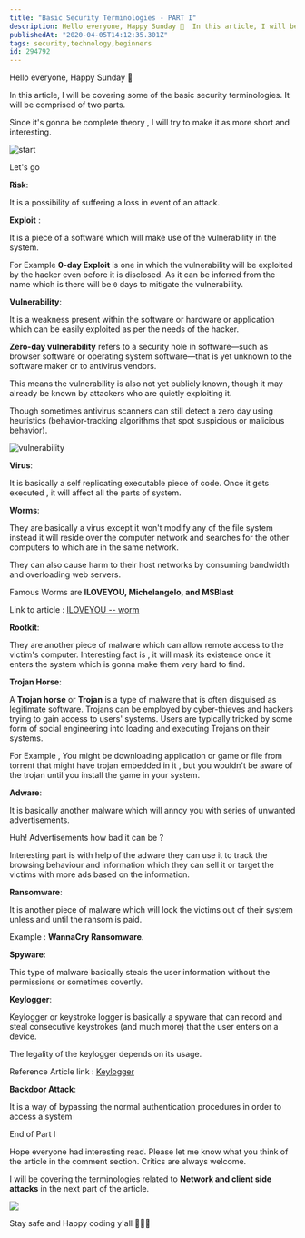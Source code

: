 ```yaml
---
title: "Basic Security Terminologies - PART I"
description: Hello everyone, Happy Sunday 🎉  In this article, I will be covering some of the basic security termin...
publishedAt: "2020-04-05T14:12:35.301Z"
tags: security,technology,beginners
id: 294792
---
```

Hello everyone, Happy Sunday 🎉

In this article, I will be covering some of the basic security terminologies. It will be comprised of two parts.  

Since it's gonna be complete theory , I will try to make it as more short and interesting. 

![start](https://media.giphy.com/media/EOpZ7XsVfTN2E/giphy.gif)


Let's go 


**Risk**: 

It is a possibility of suffering a loss in event of an attack. 


**Exploit** : 

It is a piece of a software which will make use of the vulnerability in the system. 

For Example **0-day Exploit** is one in which the vulnerability will be exploited by the hacker even before it is disclosed. As it can be inferred from the name which is there will be `0` days to mitigate the vulnerability.


**Vulnerability**: 

It is a weakness present within the software or hardware or application which can be easily exploited as per the needs of the hacker.

**Zero-day vulnerability** refers to a security hole in software—such as browser software or operating system software—that is yet unknown to the software maker or to antivirus vendors. 

This means the vulnerability is also not yet publicly known, though it may already be known by attackers who are quietly exploiting it. 

Though sometimes antivirus scanners can still detect a zero day using heuristics (behavior-tracking algorithms that spot suspicious or malicious behavior).

![vulnerability](https://media.giphy.com/media/9JtCi9e60NzyaKZiMz/giphy.gif)


**Virus**:  

It is basically a self replicating executable piece of code. Once it gets executed , it will affect all the parts of system.

 
**Worms**: 

They are basically a virus except it won't modify any of the file system instead it will reside over the computer network and searches for the other computers to which are in the same network. 

They can also cause harm to their host networks by consuming bandwidth and overloading web servers. 

Famous Worms are  **ILOVEYOU, Michelangelo, and MSBlast** 

Link to article : [ILOVEYOU -- worm](https://www.zdnet.com/article/inside-the-iloveyou-worm-5000107344/)


**Rootkit**: 

They are another piece of malware which can allow remote access to the victim's computer. Interesting fact is , it will mask its existence once it enters the system which is gonna make them very hard to find. 

**Trojan Horse**: 

A **Trojan horse** or **Trojan** is a type of malware that is often disguised as legitimate software. Trojans can be employed by cyber-thieves and hackers trying to gain access to users' systems. Users are typically tricked by some form of social engineering into loading and executing Trojans on their systems.

For Example , You might be downloading application or game or file from torrent that might have trojan embedded in it , but you wouldn't be aware of the trojan until you install the game in your system.



**Adware**: 

It is basically another malware which will annoy you with series of unwanted advertisements. 

Huh! Advertisements how bad it can be ?


Interesting part is with help of the adware they can use it to track the browsing behaviour and information which they can sell it or target the victims with more ads based on the information.   

**Ransomware**: 

It is another piece of malware which will lock the victims out of their system unless and until the ransom is paid. 

Example : **WannaCry Ransomware**. 


**Spyware**: 

This type of malware basically steals the user information without the permissions or sometimes covertly.

**Keylogger**: 

Keylogger or keystroke logger is basically a spyware that can record and steal consecutive keystrokes (and much more) that the user enters on a device. 

The legality of the keylogger depends on its usage. 

Reference Article link : [Keylogger](https://www.malwarebytes.com/keylogger/)

**Backdoor Attack**: 

It is a way of bypassing the normal authentication procedures in order to access a system



End of Part I 


Hope everyone had interesting read. Please let me know what you think of the article in the comment section. Critics are always welcome. 

I will be covering the terminologies related to **Network and client side attacks** in the next part of the article. 

![](https://media.giphy.com/media/l1J3CbFgn5o7DGRuE/giphy.gif)

Stay safe and Happy coding y'all 🎉🎉🎉